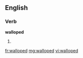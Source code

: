 ==English==

===Verb===
'''walloped'''

# {{past of|wallop}}

[[fr:walloped]]
[[mg:walloped]]
[[vi:walloped]]